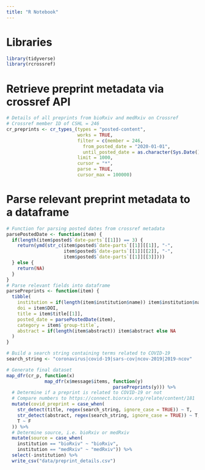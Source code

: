 ```yaml
---
title: "R Notebook"
---
```


# Libraries

```r

library(tidyverse)
library(rcrossref)

```

# Retrieve preprint metadata via crossref API

```r

# Details of all preprints from bioRxiv and medRxiv on Crossref
# Crossref member ID of CSHL = 246
cr_preprints <- cr_types_(types = "posted-content",
                          works = TRUE, 
                          filter = c(member = 246,
                            from_posted_date = "2020-01-01", 
                            until_posted_date = as.character(Sys.Date())), 
                          limit = 1000, 
                          cursor = "*",
                          parse = TRUE,
                          cursor_max = 100000)

```

# Parse relevant preprint metadata to a dataframe

```r

# Function for parsing posted dates from crossref metadata
parsePostedDate <- function(item) {
  if(length(item$posted$`date-parts`[[1]]) == 3) {
    return(ymd(str_c(item$posted$`date-parts`[[1]][[1]], "-",
                     item$posted$`date-parts`[[1]][[2]], "-",
                     item$posted$`date-parts`[[1]][[3]])))
  } else {
    return(NA)
  }
}
# Parse relevant fields into dataframe
parsePreprints <- function(item) {
  tibble(
    institution = if(length(item$institution$name)) item$institution$name else NA,
    doi = item$DOI,
    title = item$title[[1]],
    posted_date = parsePostedDate(item),
    category = item$`group-title`,
    abstract = if(length(item$abstract)) item$abstract else NA
  )
}

# Build a search string containing terms related to COVID-19
search_string <- "coronavirus|covid-19|sars-cov|ncov-2019|2019-ncov"

# Generate final dataset
map_dfr(cr_p, function(x) 
              map_dfr(x$message$items, function(y)
                                       parsePreprints(y))) %>%
  # Determine if a preprint is related to COVID-19 or not
  # Compare numbers to https://connect.biorxiv.org/relate/content/181
  mutate(covid_preprint = case_when(
    str_detect(title, regex(search_string, ignore_case = TRUE)) ~ T, 
    str_detect(abstract, regex(search_string, ignore_case = TRUE)) ~ T,
    T ~ F
  )) %>%
  # Determine source, i.e. bioRxiv or medRxiv
  mutate(source = case_when(
    institution == "bioRxiv" ~ "bioRxiv",
    institution == "medRxiv" ~ "medRxiv")) %>%
  select(-institution) %>%
  write_csv("data/preprint_details.csv")

```